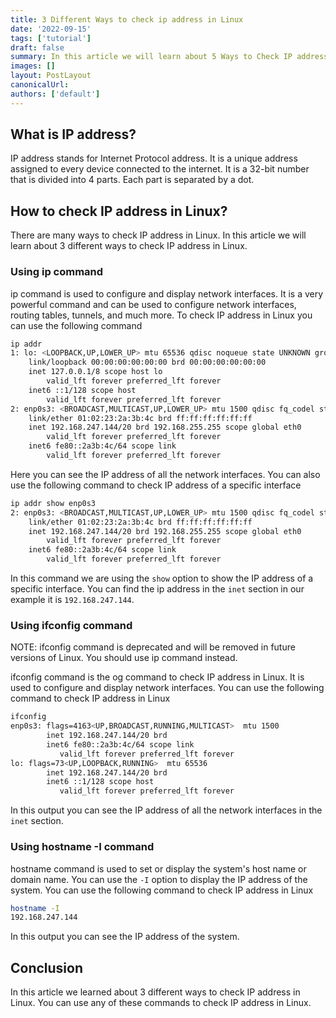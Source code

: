 ```yaml
---
title: 3 Different Ways to check ip address in Linux
date: '2022-09-15'
tags: ['tutorial']
draft: false
summary: In this article we will learn about 5 Ways to Check IP address in linux terminal
images: []
layout: PostLayout
canonicalUrl:
authors: ['default']
---
```


<TOCInline toc={props.toc} asDisclosure />

## What is IP address?

IP address stands for Internet Protocol address. It is a unique address assigned to every device connected to the internet. It is a 32-bit number that is divided into 4 parts. Each part is separated by a dot.

## How to check IP address in Linux?

There are many ways to check IP address in Linux. In this article we will learn about 3 different ways to check IP address in Linux.

### Using ip command

ip command is used to configure and display network interfaces. It is a very powerful command and can be used to configure network interfaces, routing tables, tunnels, and much more. To check IP address in Linux you can use the following command

```bash
ip addr
1: lo: <LOOPBACK,UP,LOWER_UP> mtu 65536 qdisc noqueue state UNKNOWN group default qlen 1000
    link/loopback 00:00:00:00:00:00 brd 00:00:00:00:00:00
    inet 127.0.0.1/8 scope host lo
        valid_lft forever preferred_lft forever
    inet6 ::1/128 scope host
        valid_lft forever preferred_lft forever
2: enp0s3: <BROADCAST,MULTICAST,UP,LOWER_UP> mtu 1500 qdisc fq_codel state UP group default qlen 1000
    link/ether 01:02:23:2a:3b:4c brd ff:ff:ff:ff:ff:ff
    inet 192.168.247.144/20 brd 192.168.255.255 scope global eth0
        valid_lft forever preferred_lft forever
    inet6 fe80::2a3b:4c/64 scope link
        valid_lft forever preferred_lft forever
```

Here you can see the IP address of all the network interfaces. You can also use the following command to check IP address of a specific interface

```bash
ip addr show enp0s3
2: enp0s3: <BROADCAST,MULTICAST,UP,LOWER_UP> mtu 1500 qdisc fq_codel state UP group default qlen 1000
    link/ether 01:02:23:2a:3b:4c brd ff:ff:ff:ff:ff:ff
    inet 192.168.247.144/20 brd 192.168.255.255 scope global eth0
        valid_lft forever preferred_lft forever
    inet6 fe80::2a3b:4c/64 scope link
        valid_lft forever preferred_lft forever
```

In this command we are using the `show` option to show the IP address of a specific interface. You can find the ip address in the `inet` section in our example it is `192.168.247.144`.

### Using ifconfig command

NOTE: ifconfig command is deprecated and will be removed in future versions of Linux. You should use ip command instead.

ifconfig command is the og command to check IP address in Linux. It is used to configure and display network interfaces. You can use the following command to check IP address in Linux

```bash
ifconfig
enp0s3: flags=4163<UP,BROADCAST,RUNNING,MULTICAST>  mtu 1500
        inet 192.168.247.144/20 brd
        inet6 fe80::2a3b:4c/64 scope link
           valid_lft forever preferred_lft forever
lo: flags=73<UP,LOOPBACK,RUNNING>  mtu 65536
        inet 192.168.247.144/20 brd
        inet6 ::1/128 scope host
           valid_lft forever preferred_lft forever
```

In this output you can see the IP address of all the network interfaces in the `inet` section.

### Using hostname -I command

hostname command is used to set or display the system's host name or domain name. You can use the `-I` option to display the IP address of the system. You can use the following command to check IP address in Linux

```bash
hostname -I
192.168.247.144
```

In this output you can see the IP address of the system.

## Conclusion

In this article we learned about 3 different ways to check IP address in Linux. You can use any of these commands to check IP address in Linux.
